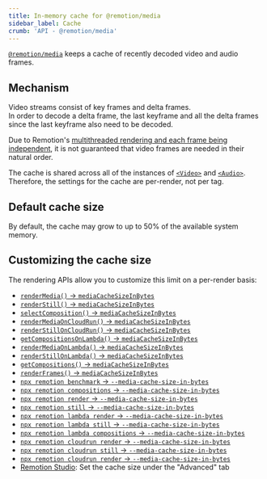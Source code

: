 ```yaml
---
title: In-memory cache for @remotion/media
sidebar_label: Cache
crumb: 'API - @remotion/media'
---
```


[`@remotion/media`](/docs/media) keeps a cache of recently decoded video and audio frames.

## Mechanism

Video streams consist of key frames and delta frames.  
In order to decode a delta frame, the last keyframe and all the delta frames since the last keyframe also need to be decoded.

Due to Remotion's [multithreaded rendering and each frame being independent](/docs/flickering), it is not guaranteed that video frames are needed in their natural order.

The cache is shared across all of the instances of [`<Video>`](/docs/video) and [`<Audio>`](/docs/audio).  
Therefore, the settings for the cache are per-render, not per tag.

## Default cache size

By default, the cache may grow to up to 50% of the available system memory.

## Customizing the cache size

The rendering APIs allow you to customize this limit on a per-render basis:

- [`renderMedia()` → `mediaCacheSizeInBytes`](/docs/renderer/render-media#mediacachesizeinbytes)
- [`renderStill()` → `mediaCacheSizeInBytes`](/docs/renderer/render-still#mediacachesizeinbytes)
- [`selectComposition()` → `mediaCacheSizeInBytes`](/docs/renderer/select-composition#mediacachesizeinbytes)
- [`renderMediaOnCloudRun()` → `mediaCacheSizeInBytes`](/docs/cloudrun/rendermediaoncloudrun#mediacachesizeinbytes)
- [`renderStillOnCloudRun()` → `mediaCacheSizeInBytes`](/docs/cloudrun/renderstilloncloudrun#mediacachesizeinbytes)
- [`getCompositionsOnLambda()` → `mediaCacheSizeInBytes`](/docs/lambda/getcompositionsonlambda#mediacachesizeinbytes)
- [`renderMediaOnLambda()` → `mediaCacheSizeInBytes`](/docs/lambda/rendermediaonlambda#mediacachesizeinbytes)
- [`renderStillOnLambda()` → `mediaCacheSizeInBytes`](/docs/lambda/renderstillonlambda#mediacachesizeinbytes)
- [`getCompositions()` → `mediaCacheSizeInBytes`](/docs/lambda/get-compositions#mediacachesizeinbytes)
- [`renderFrames()` → `mediaCacheSizeInBytes`](/docs/renderer/render-frames#mediacachesizeinbytes)
- [`npx remotion benchmark` → `--media-cache-size-in-bytes`](/docs/cli/benchmark#--media-cache-size-in-bytes)
- [`npx remotion compositions` → `--media-cache-size-in-bytes`](/docs/cli/compositions#--media-cache-size-in-bytes)
- [`npx remotion render` → `--media-cache-size-in-bytes`](/docs/cli/render#--media-cache-size-in-bytes)
- [`npx remotion still` → `--media-cache-size-in-bytes`](/docs/cli/still#--media-cache-size-in-bytes)
- [`npx remotion lambda render` → `--media-cache-size-in-bytes`](/docs/lambda/cli/render#--media-cache-size-in-bytes)
- [`npx remotion lambda still` → `--media-cache-size-in-bytes`](/docs/lambda/cli/still#--media-cache-size-in-bytes)
- [`npx remotion lambda compositions` → `--media-cache-size-in-bytes`](/docs/lambda/cli/compositions#--media-cache-size-in-bytes)
- [`npx remotion cloudrun render` → `--media-cache-size-in-bytes`](/docs/cli/cloudrun/render#--media-cache-size-in-bytes)
- [`npx remotion cloudrun still` → `--media-cache-size-in-bytes`](/docs/cli/cloudrun/still#--media-cache-size-in-bytes)
- [`npx remotion cloudrun render` → `--media-cache-size-in-bytes`](/docs/cli/cloudrun/render#--media-cache-size-in-bytes)
- [Remotion Studio](/docs/studio): Set the cache size under the "Advanced" tab
